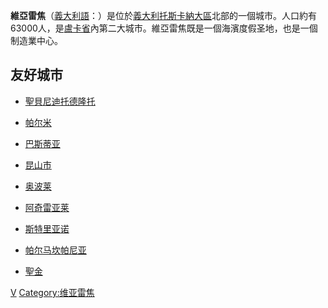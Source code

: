 {{Infobox CityIT 
|img_coa           =
|official_name              = 維亞雷焦<br/>Comune di Viareggio
|mapx=42.318
|mapy= 12.105
|name=維亞雷焦
| image_flag          = Viareggio-Gonfalone.png
|  region            = [[托斯卡納|托斯卡納]] 
|  province          = [[盧卡省|盧卡省]] 
|  elevation_m          = 2
|  area_total_km2   = 31.88
|  population_as_of  =
|  population_total = 63,276
|  population_density_km2 = 1985
|  timezone          = [[欧洲中部时间|CET]]、[[UTC|UTC]]+1 
|  coordinates       = {{coord|43|52|N|10|14|E}}
|    telephone         = 0584
|  postalcode        = 55049，55048
|  gentilic          = 
|    website           = [http://www.comune.viareggio.lu.it/] 
|
}}
'''維亞雷焦'''（[[義大利語|義大利語]]：'''{{lang|it| Viareggio }}'''）是位於[[義大利|義大利]][[托斯卡納大區|托斯卡納大區]]北部的一個城市。人口約有63000人，是[[盧卡省|盧卡省]]內第二大城市。維亞雷焦既是一個海濱度假圣地，也是一個制造業中心。

==友好城市==
* {{ITA}}[[聖貝尼迪托德隆托|聖貝尼迪托德隆托]] 
* {{ITA}}[[帕尔米|帕尔米]]
* {{FRA}}[[巴斯蒂亚|巴斯蒂亚]]
* {{CHN}}[[昆山市|昆山市]]  
* {{POL}}[[奥波莱|奥波莱]] 
* {{ITA}}[[阿奇雷亚莱|阿奇雷亚莱]]
* {{ITA}}[[斯特里亚诺|斯特里亚诺]]
* {{ITA}}[[帕尔马坎帕尼亚|帕尔马坎帕尼亚]]
* {{ALB}}[[聖金|聖金]]

{{盧卡省市鎮}}

{{DEFAULTSORT:Viareggio}}
[[Category:卢卡省市镇|V]]
[[Category:维亚雷焦|Category:维亚雷焦]]